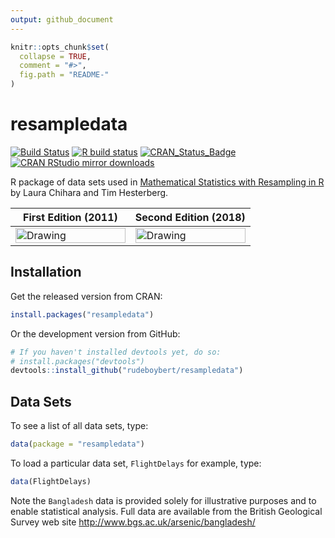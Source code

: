 ```yaml
---
output: github_document
---
```


<!-- README.md is generated from README.Rmd. Please edit that file -->

```r
knitr::opts_chunk$set(
  collapse = TRUE,
  comment = "#>",
  fig.path = "README-"
)
```


# resampledata

<!-- badges: start -->
[![Build Status](https://travis-ci.org/rudeboybert/resampledata.png?branch=master)](https://travis-ci.org/rudeboybert/resampledata)
[![R build status](https://github.com/rudeboybert/resampledata/workflows/R-CMD-check/badge.svg)](https://github.com/rudeboybert/resampledata/actions)
[![CRAN_Status_Badge](http://www.r-pkg.org/badges/version/resampledata)](http://cran.r-project.org/package=resampledata)
[![CRAN RStudio mirror downloads](http://cranlogs.r-pkg.org/badges/resampledata)](http://www.r-pkg.org/pkg/resampledata)
<!-- badges: end -->


R package of data sets used in [Mathematical Statistics with Resampling in R](https://sites.google.com/site/chiharahesterberg/) by Laura Chihara and Tim Hesterberg.

First Edition (2011)  | Second Edition (2018)
------------- | -------------
<img src="man/figures/ed1.png" alt="Drawing" width="100%" />  | <img src="man/figures/ed2.png" alt="Drawing" width="100%" />



## Installation

Get the released version from CRAN:

```r
install.packages("resampledata")
```

Or the development version from GitHub:

```r
# If you haven't installed devtools yet, do so:
# install.packages("devtools")
devtools::install_github("rudeboybert/resampledata")
```

## Data Sets

To see a list of all data sets, type:

```r
data(package = "resampledata")
```

To load a particular data set, `FlightDelays` for example, type:

```r
data(FlightDelays)
```

Note the `Bangladesh` data is provided solely for illustrative purposes and to 
enable statistical analysis.  Full data are available from the British 
Geological Survey web site
<http://www.bgs.ac.uk/arsenic/bangladesh/>
